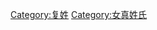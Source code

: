 {{Catnav|頁面分類|...|系譜學|姓氏|依語言分類姓氏|漢字姓氏|複姓}}

{{catmore}}

{{DEFAULTSORT:Tudan徒單}}
[[Category:复姓|Category:复姓]]
[[Category:女真姓氏|Category:女真姓氏]]
